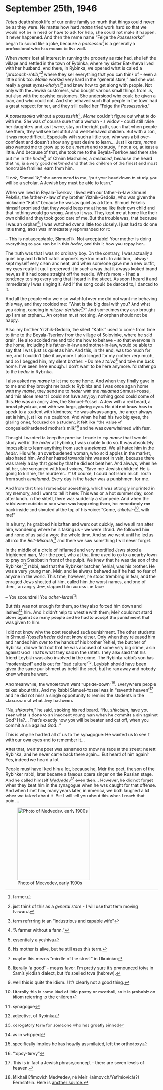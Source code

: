 # September 25th, 1946


_Tate_'s death shook life of our entire family so much that things could never be as they were. No matter how hard _mame_ tried work hard so that we would not be in need or have to ask for help, she could not make it happen. It never happened. And then the name name "Feige the _Possessorka_" began to sound like a joke, because a _possessor_^[farmer] is a generally a professional who has means to live well.


When _mame_ lost all interest in running the property as _tate_ had, she left the village and settled in the town of Rybinka, where my sister Bat-sheva lived with her husband. And there, in Rybinka, we opened what is called a "_praseach-shtib_,"^[just think of this as a _general store_ - I will use that term moving forward.] where they sell everything that you can think of - even a little drink too.
_Mame_ worked very hard in the "general store," and she was really a great _eyses-kha'yel_^[term referring to an "industrious and capable wife"] and knew how to get along with people. Not only with the Jewish customers, who bought various small things from us, but also with the goyishe customers. She understood who could be given a loan, and who could not. And she behaved such that people in the town had a great respect for her, and they still called her "Feige the _Possessorka_."


A _possessorka_ without a _possessieh_^["A farmer without a farm."]. _Mame_ couldn't figure out what to do with me. She was of course sure that a woman - a widow - could still raise her daughters and, as it were, stay on the right path, such that when people see them, they will see beautiful and well-behaved children.
But with a son, it was more difficult. Especially with such a little son, who was a bit over-confident and doesn't show any great desire to learn...
Just like _tate_, _mame_ also wanted me to grow up to be a _mensh_ and to study, if not a lot, at least a little. And because of that, she took me to the Beyala-Tserkov and there she put me in the _heder_^[essentially a yeshiva] of Chaim Machalies, a _melamed_, because she heard that he, is a very good _melamed_ and that the children of the finest and most honorable families learn from him.

"Look, Shmuel'ik," she announced to me, "put your head down to study, you will be a scholar. A Jewish boy must be able to learn."

When we lived in Beyala-Tserkov, I lived with our father-in-law Shmuel Pekelis, the father-in-law of my brother Yitzhik-Gedolia, who was given the nickname "Katik" because he was as quiet as a kitten. Shmuel Pekelis himself promised that they would keep me at home like their own child and that nothing would go wrong. And so it was. They kept me at home like their own child and they took good care of me. But the trouble was, that because I was an orphan^[his mother is alive, but he still uses this term.], I was watched over a little too closely. I just had to do one little thing, and I was immediately reprimanded for it:

-- This is not acceptable, Shmuel'ik. Not acceptable! Your mother is doing everything so you can be in this _heder_, and this is how you repay her...

The truth was that I was no ordinary boy. On the contrary, I was actually a quiet boy and I didn't catch anyone's eye too much. In addition, I always kept myself very clean and neat, and when someone gave me a new outfit, my eyes really lit up. I preserved it in such a way that it always looked brand new, as if it had come straight off the needle. What’s more - I had a tendency to sing every song that I heard in the street. As soon I heard it and immediately I was singing it. And if the song could be danced to, I danced to it.


And all the people who were so watchful over me did not want me behaving this way, and they scolded me: "What is the big deal with you? And what you doing, dancing in _mitzke-deritzke_^[maybe this means "middle of the street" in Ukrainian]?" And sometimes they also brought up I am an orphan... An orphan must not sing. An orphan should not be happy. 

Also, my brother Yitzhik-Gedolia, the silent "Katik," used to come from time to time to the Beyala-Tserkov from the village of Solovinke, where he sold grain. He also scolded me and told me how to behave - so that everyone in the home, including his father-in-law and mother-in-law, would be able to say that I was just as quiet as him. And this, in the end, was too much for me, and I couldn't take it anymore. I also longed for my mother very much, and so I begged him, my silent brother:
- Do me a _toiva_^[literally "a good" - means favor. I'm pretty sure it's pronounced toiva in Sam's yiddish dialect, but it's spelled tova (hebrew).] and take me back home. I've been here enough. I don't want to be here anymore. I'd rather go to the _heder_ in Rybinka.

I also asked my _mame_ to let me come home. And when they finally gave in to me and they brought me back to Rybinka and I was once again home with my _mame_, they send me to _heder_ with the _melamed_ Shmuel-Yossel, and this alone meant I could not have any joy; nothing good could come of this. He was an angry Jew, the Shmuel-Yossel. A Jew with a red beard, a broad physique, and with two large, glaring eyes. He did not know how to speak to a student with kindness; He was always angry, the anger always sat in him, just like in a cauldron. And when he had his two big eyes, the glaring ones, focused on a student, it felt like "the value of congealed/hardened mother's milk"^[well this is quite the idiom..! It's clearly not a good thing.] and he was overwhelmed with fear.

Thought I wanted to keep the promise I made to my _mame_ that I would study well in the _heder_ at Rybinka, I was unable to do so. It was absolutely impossible to learn anything from such a _melamed_. We all hated him in the _heder_. His wife, an overburdened woman, who sold apples in the market, also hated him. And her hatred towards him was not in vain, because there was rarely a day that goes by that he did not beat her. And always, when he hit her, she screamed with loud voices, "Save me, Jewish children! He is going to kill me, the murderer...!" Of course, I could not learn much Torah from such a _melamed_. Every day in the _heder_ was a punishment for me.


And from that time I remember something, which was strongly imprinted in my memory, and I want to tell it here: This was on a hot summer day, soon after lunch. In the shtetl, there was suddenly a stampede. And when the rabbi went outside to see what was happening there, he immediately ran back inside and shouted at the top of his voice: "Come, _shkotsim_^[Literally this is some kind of little pastry or meatball, so it is probably an idiom referring to the children], with me!"

In a hurry, he grabbed his kaftan and went out quickly, and we all ran after him, wondering where he is taking us - we were afraid. We followed him and none of us said a word the whole time. And so we went until he led us all into the _Beit-Midrash_^[synagogue] and there we saw something I will never forget. 

In the middle of a circle of inflamed and very mortified Jews stood a frightened man, Meir the poet, who at that time used to go to a nearby town to pray on Shabbat in front of the pulpit. We knew that he was the son of the Rybinker^[adjective, of Rybinka] rabbi, and that the Rybinker butcher, Yehial, was his brother. He was a very young man, Meir, and he always behaved as if he had no fear of anyone in the world. This time, however, he stood trembling in fear, and the enraged Jews shouted at him, called him the worst names, and one of them, an angry Jew, slapped him across the face.

-- You scoundrel! You _ocher-Israel_^[derogatory term for someone who has greatly sinned]!

But this was not enough for them, so they also forced him down and lashed^[as in whipped] him. And it didn't help to wrestle with them; Meir could not stand alone against so many people and he had to accept the punishment that was given to him.

I did not know why the poet received such punishment. The other students in Shmuel-Yossel’s _heder_ did not know either. Only when they released him and handed him over to the hands of his brother Yehiel, the butcher of Rybinka, did we find out that he was accused of some very big crime, a sin against God. That's what they said in the shtetl. They also said that his friend Leybish was also involved in the crime. The Rybinka rabbi's son has "modernized" and is out for "bad culture"^[specifically implies he has heavily assimilated, left the orthodoxy]. Leybish should have been given the same punishment as befell the poet, but he ran away and nobody knew where he went. 

And meanwhile, the whole town went "upside-down"^["topsy-turvy"]. Everywhere people talked about this. And my Rabbi Shmuel-Yossel was in "seventh heaven"^[This is in fact a Jewish phrase/concept - there are seven levels of heaven.] and he did not miss a single opportunity to remind the students in the classroom of what they had seen.

"Nu, _shkotsim_," he said, stroking his red beard. "Nu, _shkotsim_, have you seen what is done to an innocent young man when he commits a sin against God? Ha?... That's exactly how you will be beaten and cut off, when you commit a sin against God..."

This is why he had led all of us to the synagogue: He wanted us to see it with our own eyes and to remember it...

After that, Meir the poet was ashamed to show his face in the street; he left Rybinka, and he never came back there again...
But heard of him again? Yes, indeed we heard a lot.



::: {layout-ncol="2"}
People must have liked him a lot, because he, Meir the poet, the son of the Rybinker rabbi, later became a famous opera singer on the Russian stage. And he called himself [_Medvedev_](https://www.centropa.org/en/photo/mikhail-efimovich-medvedev-meer-haimovich-bernshtein-stage)^[Mikhail Efimovich Medvedev, né Meir Haimovich/Yefimiovich(?) Bernshtein. Here is <a href="https://www.encyclopedia.com/religion/encyclopedias-almanacs-transcripts-and-maps/medvedev-mikhail">another source.</a>] even then...
However, he did not forget when they beat him in the synagogue when he was caught for that offense. And when I met him, many years later, in America, we both laughed a lot when we talked about it. But I will tell you about this when I reach that point...

![Photo of Medvedev, early 1900s](../img/medvedev.jpg){width=2.5in}
:::





